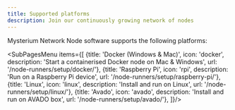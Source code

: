 ```yaml
---
title: Supported platforms
description: Join our continuously growing network of nodes
---
```



Mysterium Network Node software supports the following platforms:

<SubPagesMenu items={[
  {title: 'Docker (Windows & Mac)', icon: 'docker', description: 'Start a containerised Docker node on Mac & Windows', url: '/node-runners/setup/docker/'},
  {title: 'Raspberry Pi', icon: 'rpi', description: 'Run on a Raspberry Pi device', url: '/node-runners/setup/raspberry-pi/'},
  {title: 'Linux', icon: 'linux', description: 'Install and run on Linux', url: '/node-runners/setup/linux/'},
  {title: 'Avado', icon: 'avado', description: 'Install and run on AVADO box', url: '/node-runners/setup/avado/'},
]}/>
